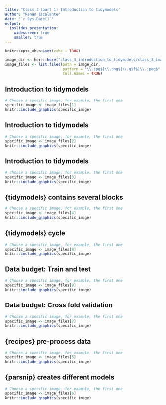 ```yaml
---
title: "Class 3 (part 1) Introduction to tidymodels"
author: "Renan Escalante"
date: "`r Sys.Date()`"
output:
  ioslides_presentation:
    widescreen: true
    smaller: true
---
```


```r
knitr::opts_chunk$set(echo = TRUE)
```

```{=html}
<style>
.scaled-image {
  max-width: 100%;
  max-height: 80vh;
  display: block;
  margin: auto;
}
</style>
```

```r
image_dir <- here::here("class_3_introduction_to_tidymodels/class_3_images/")
image_files <- list.files(path = image_dir, 
                          pattern = "\\.jpg$|\\.png$|\\.gif$|\\.jpeg$", 
                          full.names = TRUE)
```


## Introduction to tidymodels

```r
# Choose a specific image, for example, the first one
specific_image <- image_files[1]
knitr::include_graphics(specific_image)
```

## Introduction to tidymodels

```r
# Choose a specific image, for example, the first one
specific_image <- image_files[2]
knitr::include_graphics(specific_image)
```

## Introduction to tidymodels

```r
# Choose a specific image, for example, the first one
specific_image <- image_files[3]
knitr::include_graphics(specific_image)
```

## {tidymodels} contains several blocks

```r
# Choose a specific image, for example, the first one
specific_image <- image_files[4]
knitr::include_graphics(specific_image)
```

## {tidymodels} cycle

```r
# Choose a specific image, for example, the first one
specific_image <- image_files[8]
knitr::include_graphics(specific_image)
```

## Data budget: Train and test

```r
# Choose a specific image, for example, the first one
specific_image <- image_files[9]
knitr::include_graphics(specific_image)
```

## Data budget: Cross fold validation

```r
# Choose a specific image, for example, the first one
specific_image <- image_files[7]
knitr::include_graphics(specific_image)
```

## {recipes} pre-process data

```r
# Choose a specific image, for example, the first one
specific_image <- image_files[5]
knitr::include_graphics(specific_image)
```

## {parsnip} creates different models

```r
# Choose a specific image, for example, the first one
specific_image <- image_files[6]
knitr::include_graphics(specific_image)
```